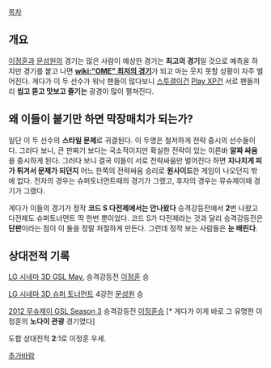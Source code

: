 [[목차]]
== 개요 ==

[[이정훈]]과 [[문성원]]의 경기는 많은 사람이 예상한 경기는 '''최고의 경기'''일 것으로 예측을 하지만 경기를 붙고 나면 '''[[wiki:"OME" 최저의 경기]]'''가 되고 마는 웃지 못할 상황이 자주 벌어진다. 게다가 이 두 선수가 워낙 팬들이 많다보니 [[스투갤]]이건 [[Play XP]]건 서로 팬들끼리 '''씹고 뜯고 맛보고 즐기는''' 광경이 많이 펼쳐진다.

== 왜 이들이 붙기만 하면 막장매치가 되는가? ==

일단 이 두 선수의 '''스타일 문제'''로 귀결된다. 이 두명은 철저하게 전략 중시의 선수들이다. 그러다 보니, 큰 판짜기 보다는 국소적이지만 확실한 전략이 있는 이른바 '''알짜 싸움'''을 중시하게 된다. 그러다 보니 결국 이들이 서로 전략싸움만 벌어진다 하면 '''지나치게 피가 튀겨서 문제가 되던지''' 어느 한쪽의 전략싸움 승리로 '''원사이드'''한 게임이 나오던지 밖에 없다. 전자의 경우는 슈퍼토너먼트때의 경기가 그랬고, 후자의 경우는 뮤슈제이때 경기가 그랬다.

게다가 이들의 경기가 정작 '''코드 S 다전제에서는 안나왔다''' 승격강등전에서 '''2'''번 나왔고 다전제도 슈퍼토너먼트 딱 한번 뿐이었다. 코드 S가 다전제라는 것과 달리 승격강등전은 '''단판'''이라는 점이 이 둘을 정말 처절하게 만든다. 그런데 정작 보는 사람들은 '''눈 배린다'''.

== 상대전적 기록 ==

[[LG 시네마 3D GSL May.]] 승격강등전 [[이정훈]] 승

[[LG 시네마 3D 슈퍼 토너먼트]] 4강전 [[문성원]] 승

[[2012 무슈제이 GSL Season 3]] 승격강등전 [[이정훈]]승 [* 게다가 이게 바로 그 유명한 이정훈의 '''노다이 관광''' 경기였다]

도합 상대전적 '''2''':1로 이정훈 우세.

[[추가바람]]
